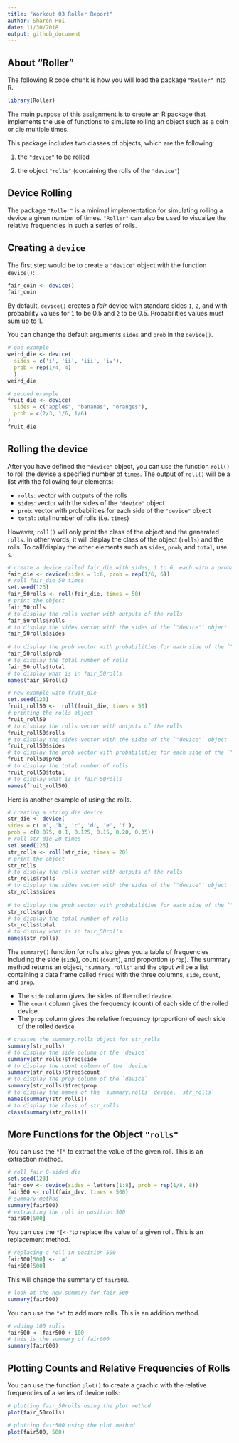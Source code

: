 ```yaml
---
title: "Workout 03 Roller Report"
author: Sharon Hui
date: 11/30/2018
output: github_document
---
```


## About "Roller"

The following R code chunk is how you will load the package `"Roller"` into R.

```r
library(Roller)
```

The main purpose of this assignment is to create an R package that implements the use of functions to simulate rolling an object such as a coin or die multiple times.

This package includes two classes of objects, which are the following:

1) the `"device"` to be rolled

2) the object `"rolls"` (containing the rolls of the `"device"`)

## Device Rolling

The package `"Roller"` is a minimal implementation for simulating rolling a device a given number of times. `"Roller"` can also be used to visualize the relative frequencies in such a series of rolls.

## Creating a `device`

The first step would be to create a `"device"` object with the function `device()`:

```r
fair_coin <- device()
fair_coin
```

By default, `device()` creates a _fair_ device with standard sides `1`, `2`, and with probability values for `1` to be 0.5 and `2` to be 0.5. Probabilities values must sum up to 1.

You can change the default arguments `sides` and `prob` in the `device()`.

```r
# one example
weird_die <- device(
  sides = c('i', 'ii', 'iii', 'iv'),
  prob = rep(1/4, 4)
  )
weird_die

# second example
fruit_die <- device(
  sides = c("apples", "bananas", "oranges"),
  prob = c(2/3, 1/6, 1/6)
)
fruit_die
```

## Rolling the device

After you have defined the `"device"` object, you can use the function `roll()` to roll the device a specified number of `times`. The output of `roll()` will be a list with the following four elements:

 - `rolls`: vector with outputs of the rolls
 - `sides`: vector with the sides of the `"device"` object
 - `prob`: vector with probabilities for each side of the `"device"` object
 - `total`: total number of rolls (i.e. `times`)
 
However, `roll()` will only print the class of the object and the generated `rolls`. In other words, it will display the class of the object (`rolls`) and the rolls. To call/display the other elements such as `sides`, `prob`, and `total`, use `$`.

```r
# create a device called fair_die with sides, 1 to 6, each with a probability of 1/6
fair_die <- device(sides = 1:6, prob = rep(1/6, 6))
# roll fair_die 50 times
set.seed(123)
fair_50rolls <- roll(fair_die, times = 50)
# print the object
fair_50rolls
# to display the rolls vector with outputs of the rolls
fair_50rolls$rolls
# to display the sides vector with the sides of the `"device"` object
fair_50rolls$sides
  
# to display the prob vector with probabilities for each side of the `"device"` object
fair_50rolls$prob
# to display the total number of rolls
fair_50rolls$total
# to display what is in fair_50rolls
names(fair_50rolls)
```

```r
# new example with fruit_die
set.seed(123)
fruit_roll50 <-  roll(fruit_die, times = 50)
# printing the rolls object
fruit_roll50
# to display the rolls vector with outputs of the rolls
fruit_roll50$rolls
# to display the sides vector with the sides of the `"device"` object
fruit_roll50$sides
# to display the prob vector with probabilities for each side of the `"device"` object
fruit_roll50$prob
# to display the total number of rolls
fruit_roll50$total
# to display what is in fair_50rolls
names(fruit_roll50)
```

Here is another example of using the rolls.

```r
# creating a string die device
str_die <- device(
sides = c('a', 'b', 'c', 'd', 'e', 'f'),
prob = c(0.075, 0.1, 0.125, 0.15, 0.20, 0.35))
# roll str_die 20 times
set.seed(123)
str_rolls <- roll(str_die, times = 20)
# print the object
str_rolls
# to display the rolls vector with outputs of the rolls
str_rolls$rolls
# to display the sides vector with the sides of the `"device"` object
str_rolls$sides
  
# to display the prob vector with probabilities for each side of the `"device"` object
str_rolls$prob
# to display the total number of rolls
str_rolls$total
# to display what is in fair_50rolls
names(str_rolls)
```

The `summary()` function for rolls also gives you a table of frequencies including the side (`side`), count (`count`), and proportion (`prop`). The summary method returns an object, `"summary.rolls"` and the otput wil be a list containing a data frame called `freqs` with the three columns, `side`, `count`, and `prop`.

 - The `side` column gives the sides of the rolled `device`.
 - The `count` column gives the frequency (count) of each side of the rolled device.
 - The `prop` column gives the relative frequency (proportion) of each side of the rolled `device`.


```r
# creates the summary.rolls object for str_rolls
summary(str_rolls)
# to display the side column of the `device`
summary(str_rolls)$freq$side
# to display the count column of the `device`
summary(str_rolls)$freq$count
# to display the prop column of the `device`
summary(str_rolls)$freq$prop
# to display the names of the `summary.rolls` device, `str_rolls`
names(summary(str_rolls))
# to display the class of str_rolls
class(summary(str_rolls))
```

## More Functions for the Object `"rolls"`

You can use the `"["` to extract the value of the given roll. This is an extraction method.
```r
# roll fair 8-sided die
set.seed(123)
fair_dev <- device(sides = letters[1:8], prob = rep(1/8, 8))
fair500 <- roll(fair_dev, times = 500)
# summary method
summary(fair500)
# extracting the roll in position 500
fair500[500]
```

You can use the `"[<-"`to replace the value of a given roll. This is an replacement method.

```r
# replacing a roll in position 500
fair500[500] <- 'a'
fair500[500]
```

This will change the summary of `fair500`.
```r
# look at the new summary for fair 500
summary(fair500)
```

You can use the `"+"` to add more rolls. This is an addition method.
```r
# adding 100 rolls
fair600 <- fair500 + 100
# this is the summary of fair600
summary(fair600)
```


## Plotting Counts and Relative Frequencies of Rolls

You can use the function `plot()` to create a graohic with the relative 
frequencies of a series of device rolls:

```r
# plotting fair_50rolls using the plot method
plot(fair_50rolls)
```
```r
# plotting fair500 using the plot method
plot(fair500, 500)
```





